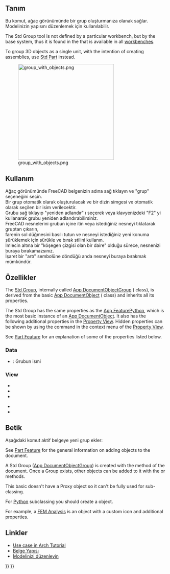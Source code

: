 <languages/>

{{Docnav
|[[Part_DatumPoint|Part DatumPoint]]
|[[Std_LinkMake|LinkMake]]
|[[Std_Base|Std Base]]
|IconL=Part_DatumPoint.svg
|IconR=Std_LinkMake.svg
|IconC=Freecad.svg
}}

<div class="mw-translate-fuzzy">
{{GuiCommand/tr
|Name=Std Group
|Name/tr=Grup Oluştur
|MenuLocation=Ağaç görünüm → Belge üzerine sağ tıkla
|Workbenches=Hepsi
|Shortcut=
|SeeAlso=[[Draft_SelectGroup|Taslak grup seçme]], [[Draft_AddToGroup|Taslak gruba ekle]]
}}
</div>

<span id="Description"></span>
== Tanım ==

<div class="mw-translate-fuzzy">
Bu komut, ağaç görünümünde bir grup oluşturmanıza olanak sağlar. 
<br />
Modelinizin yapısını düzenlemek için kullanılabilir.
</div>

The Std Group tool is not defined by a particular workbench, but by the base system, thus it is found in the {{MenuCommand|Structure toolbar}} that is available in all [[Workbenches|workbenches]].

To group 3D objects as a single unit, with the intention of creating assemblies, use [[Std_Part|Std Part]] instead.

<div class="mw-translate-fuzzy">
[[Image:group_with_objects.png|300px]]
</div>

{{Caption|Various elements inside Std Groups in the Tree View.}}

<span id="Usage"></span>
<div class="mw-translate-fuzzy">
== Kullanım ==
</div>

<div class="mw-translate-fuzzy">
Ağaç görünümünde FreeCAD belgenizin adına sağ tıklayın ve "grup" seçeneğini seçin. 
<br />
Bir grup otomatik olarak oluşturulacak ve bir dizin simgesi ve otomatik olarak seçilen bir isim verilecektir. 
<br />
Grubu sağ tıklayıp "yeniden adlandır" ı seçerek veya klavyenizdeki "F2" yi kullanarak grubu yeniden adlandırabilirsiniz.
<br />
FreeCAD nesnelerini grubun içine itin veya istediğiniz nesneyi tıklatarak gruptan çıkarın, 
<br />
farenin sol düğmesini basılı tutun ve nesneyi istediğiniz yeni konuma sürüklemek için sürükle ve bırak stilini kullanın.
<br />
İmlecin altına bir "köşegen çizgisi olan bir daire" olduğu sürece, nesnenizi buraya bırakamazsınız. 
<br />
İşaret bir "artı" sembolüne döndüğü anda nesneyi buraya bırakmak mümkündür.
<br />
</div>

<span id="Properties"></span>
== Özellikler ==

The [[Std_Group|Std Group]], internally called [[App_DocumentObjectGroup|App DocumentObjectGroup]] ({{incode|App::DocumentObjectGroup}} class), is derived from the basic [[App_DocumentObject|App DocumentObject]] ({{incode|App::DocumentObject}} class) and inherits all its properties.

The Std Group has the same properties as the [[App_FeaturePython#Properties|App FeaturePython]], which is the most basic instance of an [[App_DocumentObject|App DocumentObject]]. It also has the following additional properties in the [[Property_View|Property View]]. Hidden properties can be shown by using the {{MenuCommand|Show hidden}} command in the context menu of the [[Property_View|Property View]].

See [[Part_Feature#Properties|Part Feature]] for an explanation of some of the properties listed below.

=== Data ===

{{TitleProperty|Base}}

<div class="mw-translate-fuzzy">
*  {{PropertyData|Label}}: Grubun ismi
</div>

=== View ===

{{TitleProperty|Display Options}}

* {{PropertyView|Display Mode|Enumeration}}
* {{PropertyView|Show In Tree|Bool}}
* {{PropertyView|Visibility|Bool}}

{{TitleProperty|Selection}}

* {{PropertyView|On Top When Selected|Enumeration}}
* {{PropertyView|Selection Style|Enumeration}}

<span id="Scripting"></span>
== Betik ==

<div class="mw-translate-fuzzy">
Aşağıdaki komut aktif belgeye yeni grup ekler:
</div>

See [[Part_Feature|Part Feature]] for the general information on adding objects to the document.

A Std Group ([[App_DocumentObjectGroup|App DocumentObjectGroup]]) is created with the {{incode|addObject()}} method of the document. Once a Group exists, other objects can be added to it with the {{incode|addObject()}} or {{incode|addObjects()}} methods.

{{Code|code=
import FreeCAD as App

doc = App.newDocument()
group = App.ActiveDocument.addObject("App::DocumentObjectGroup", "Group")

obj1 = App.ActiveDocument.addObject("PartDesign::Body", "Body")
obj2 = App.ActiveDocument.addObject("Part::Box", "Box")

group.addObjects([obj1, obj2])
App.ActiveDocument.recompute()
}}

This basic {{incode|App::DocumentObjectGroup}} doesn't have a Proxy object so it can't be fully used for sub-classing.

For [[Python|Python]] subclassing you should create a {{incode|App::DocumentObjectGroupPython}} object.

{{Code|code=
import FreeCAD as App

doc = App.newDocument()
obj = App.ActiveDocument.addObject("App::DocumentObjectGroupPython", "Name")
obj.Label = "Custom label"
}}

For example, a [[FEM Analysis|FEM Analysis]] is an {{incode|App::DocumentObjectGroupPython}} object with a custom icon and additional properties.

<span id="Links"></span>
== Linkler ==

<div class="mw-translate-fuzzy">
* [[Arch tutorial#Organizing your model/tr|Use case in Arch Tutorial]]
* [[Document_structure/tr|Belge Yapısı]]
* [http://www.freecadweb.org/wiki/index.php?title=Arch_tutorial#Organizing_your_model Modelinizi düzenleyin]
</div>


{{Docnav
|[[Part_DatumPoint|Part DatumPoint]]
|[[Std_LinkMake|LinkMake]]
|[[Std_Base|Std Base]]
|IconL=Part_DatumPoint.svg
|IconR=Std_LinkMake.svg
|IconC=Freecad.svg
}}

{{Std_Base_navi{{#translation:}}}}
{{Userdocnavi{{#translation:}}}}